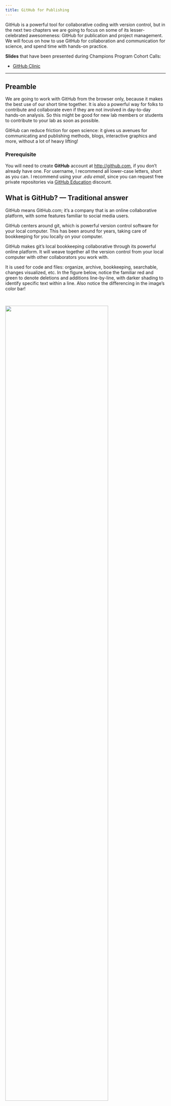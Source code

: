 ```yaml
---
title: GitHub for Publishing
---
```


<!---

Things to tour/cover:

- GitHub as a lab
- Google drive as a lab
- Naming things
- WTF, Happy Git With R
- ...

https://bootswatch.com/


[Jenny Bryan](https://twitter.com/jennybryan/) has an excellent summary of Issues in her article "Excuse Me, Do You Have a Moment to Talk About Version Control?" (open-access pre-print from [PeerJ](https://peerj.com/preprints/3159/), published in [The American Statistican](https://www.tandfonline.com/doi/full/10.1080/00031305.2017.1399928)): 

>The overall effect is that a directory that is a GitHub-synced Git repo can simultaneously be the code-heavy back end of a project and an outward-facing front end.

--->

GitHub is a powerful tool for collaborative coding with version control, but in the next two chapters we are going to focus on some of its lesser-celebrated awesomeness: GitHub for publication and project management. We will focus on how to use GitHub for collaboration and communication for science, and spend time with hands-on practice.

**Slides** that have been presented during Champions Program Cohort Calls: 

- [GitHub Clinic](https://docs.google.com/presentation/d/1PzGAbEpNhT6CDPe1DCHf5-eVAjy-2R2D3VMHz7dY774/edit?usp=sharing)

---

## Preamble

We are going to work with GitHub from the browser only, because it makes the best use of our short time together. It is also a powerful way for folks to contribute and collaborate even if they are not involved in day-to-day hands-on analysis. So this might be good for new lab members or students to contribute to your lab as soon as possible. 

GitHub can reduce friction for open science: it gives us avenues for communicating and publishing methods, blogs, interactive graphics and more, without a lot of heavy lifting!

### Prerequisite

You will need to create **GitHub** account at <http://github.com>, if you don't already have one. For username, I recommend all lower-case letters, short as you can. I recommend using your *.edu email*, since you can request free private repositories via [GitHub Education](https://education.github.com/) discount.

## What is GitHub? — Traditional answer

GitHub means GitHub.com; it’s a company that is an online collaborative platform, with some features familiar to social media users.

GitHub centers around git, which is powerful version control software for your local computer. This has been around for years, taking care of bookkeeping for you locally on your computer. 

GitHub makes git's local bookkeeping collaborative through its powerful online platform. It will weave together all the version control from your local computer with other collaborators you work with. 

It is used for code and files: organize,  archive, bookkeeping, searchable, changes visualized, etc. In the figure below, notice the familiar red and green to denote deletions and additions line-by-line, with darker shading to identify  specific text within a line. Also notice the differencing in the image's color bar!

<br> 

![](img/github-differencing.png){width="80%"}
<br> 


We aren’t going to teach traditional git/GitHub today, but here are some recommendations if you'd like to learn. First, read Jenny Bryan's "Excuse Me, Do You Have a Moment to Talk About Version Control?" (open-access pre-print from [PeerJ](https://peerj.com/preprints/3159/), published in [The American Statistican](https://www.tandfonline.com/doi/full/10.1080/00031305.2017.1399928)). This provides an excellent overview. One quote I like in particular is 

>Collaboration is the most compelling reason to manage a project with Git and GitHub.
My definition of collaboration includes hands-on participation by multiple people, including
your past and future self, as well as an asymmetric model, in which some people are active
makers and others only read or review. - *Jenny Bryan, "Excuse Me, Do You Have a Moment to Talk About Version Control?"*

Next, to learn GitHub with R, the absolute best resource is Jenny Bryan's [Happy Git With R](https://happygitwithr.com/). This is a comprehensive, friendly step-by-step process of how to do so, and is an awesome reference for seasoned git/GitHub users as well. If you want a shorter-form resource, I'd recommend 2 tutorials from [R for Excel Users](https://rstudio-conf-2020.github.io/r-for-excel). This also teaches you how to set up GitHub to sync directly through RStudio, so that you don't have to have any other software (including the command line) open to do so: 

- [GitHub](https://rstudio-conf-2020.github.io/r-for-excel/github.html)
- [Collaborating with GitHub](https://rstudio-conf-2020.github.io/r-for-excel/collaborating.html#collaborating-with-github)

On my local computer, I interact with GitHub through RStudio 99.9% of the time (use command line .1% of time). 
*Upcoming: resources for setting up GitHub without RStudio*

## What is GitHub? — Non-traditional answer

### Publishing platform 

It's for books like this one ([openscapes.org/series](https://openscapes.org/series)), websites like [openscapes.org](https://openscapes.org), which was built with R's blogdown package, and interactive dashboards. 

### Project management system 

GitHub is also a project management system for short and long-term tasks. It  is really powerful to have collaborative "todo"’s in the same software (and user accounts) as all the analysis and all the people that you're already working with. 

We will talk about “Issues” & “Projects” in the next chapter.

## GitHub framework in a nutshell

### Users vs. organizations

Example: [jules32](https://github.com/jules32) is a user account, [openscapes](https://github.com/openscapes) is an organization group. 

You can think of them like other social media accounts: I can be an individual or part of a group, and there are permissions associated with both.

### Repositories (“repos”)

Repos are GitHub’s main unit. They are essentially a folder, and you'll put files and folders in them. They are contained, with permissions specific to each one. 

It makes it easier to navigate through and find stuff — so you are "not sifting through a zoo of files" as one Openscapes Champion has said. 

### “Commits” & “commit messages”

Unlike Dropbox or Google Drive that constantly and automatically sync to the cloud, you have to deliberately tell git/GitHub when you have an amount of work that you want to be versioned and synced. You have to commit to telling them. GitHub takes care of the backend bookkeeping involved, but you have to write a human-readable message to your future self and others. That is the commit message. 

There is no absolute guidance for how often to commit, but I think of it as leaving breadcrumbs for yourself. How much work and on what things/in what combination would you like to be able to reverse? What kind of information will make it easier for Future You to work with?

### Public vs private

You can have both public (the free default) and private repositories, and change these permissions later on. I mostly work in public repos, but if I work in private ones, I often have the expectation that they will be made public some day. So I practice good habits with commits and documentation, and keep conversations on-topic.

### The search feature is awesome

You are able to search within a GitHub repository, across repositories in an organization, or across all GitHub public repositories. I find this helps me find things quickly if I'm looking for how I've used a function in the past, or if I remember a word that would stand out that I included in a commit message as a breadcrumb to myself. It will also search Issues within the repositories, so you can look for specific words in conversations as well. 

### Branches & Forks

We're not going to talk about branches and forks. These are a core feature of what makes GitHub super powerful for software development, and one of the first things you'll see in GitHub tutorials geared towards software engineers. But I do not think that is the most relevant or smoothest entryway for those of us who are scientists fairly new to collaborative coding and version control. 

## GitHub Orientation

This is a demo *details upcoming* 

<br> 

![](img/github-orientation.png){width="80%"} 
<br> 


## Editing files from GitHub. 

This is also a demo *details upcoming*

First a Disclaimer: you don’t want to edit from the browser for most things – you would want to “clone” the repo to your local computer and leverage more goodies & power. However, you will sometimes edit in the browser, and it’s a good entry point for us today, and maybe for onboarding folks in your lab in the future.

Why not edit in the browser? You don’t want to overwrite each other or forget yourself. Good for quick md editing, not script editing.


In the demo, the example .md was a deliberate example of sharing slides from a talk :)

What to do: (you all have permissions)

- Go to <https://github.com/openscapes/demo/>yourname.md
- Click on the pencil to edit your file
- Make many edits & commits with commit messages
  - github.com has a default message, but get into the habit of writing an actual message to yourself/others (breadcrumbs)
- This is different from saving (cancel if you save!)

## Further resources

- [Git for Humans](https://www.youtube.com/watch?v=eWxxfttcMts) - Alice Bartlett, 2016

<!---
Also, let's talk about Google Docs. Embrace technology. Sharing permissions.
How many people use it (your collaborators and beyond)
Sharing permissions

--->



<!---
Assignment idea: 

- Fill out an issue for your lab [like this one](https://github.com/MozillaFestival/open-leaders-6/issues/20)
Setup [like this](https://github.com/MozillaFestival/open-leaders-6/blob/master/.github/ISSUE_TEMPLATE/cohort_e.md)
And check out the [README](https://github.com/MozillaFestival/open-leaders-6#mozilla-open-leaders-6).

--->
